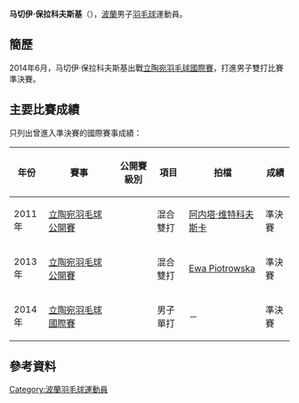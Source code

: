 {{noteTA|G1=Badminton}}
{{Infobox 羽球選手
| playername              = 马切伊·保拉科夫斯基<br/>{{lang|pl|Maciej Poulakowski}}
| image                   = 
| size                    = 
| caption                 = 
| birth_name              = 
| date_of_birth           = 
| place_of_birth          = 
| height                  = 
| weight                  = 
| event                   = 男子單打、男子雙打
| country                 = {{POL}}
| years_started           = 
| handedness              = 
| coach                   = 
| highest_ranking         = 第138位（混雙-[[阿内塔·维特科夫斯卡|维特科夫斯卡]]） 
| date_of_highest_ranking = 2012年3月8日<ref name="ranking">[http://bwfcontent.tournamentsoftware.com/ranking/player.aspx?id=10213&player=113418 BWF World Ranking - Ranking of Maciej POULAKOWSKI (80805)]{{en}}</ref>
| current_ranking         = 第396位（男單）
| date_of_current_ranking = 2015年11月26日<ref>[http://bwfcontent.tournamentsoftware.com/ranking/category.aspx?id=10213&category=472 BWF World Ranking - BWF世界排名榜 (11/26/2015) - Men's singles] {{Wayback|url=http://bwfcontent.tournamentsoftware.com/ranking/category.aspx?id=10213&category=472 |date=20181001165848 }}{{en}}</ref><ref>[http://bwfcontent.tournamentsoftware.com/ranking/category.aspx?id=10213&category=474 BWF World Ranking - BWF世界排名榜 (11/26/2015) - Men's doubles] {{Wayback|url=http://bwfcontent.tournamentsoftware.com/ranking/category.aspx?id=10213&category=474 |date=20181001162505 }}{{en}}</ref>
| played                  = 30勝–42負（男單）<br/>8勝–16負（男雙）<br/>8勝–14負（混雙）
| titles                  = 
| bwf_profile             = A9535BBA-A2E0-44C2-85E4-E9685C948928
| bwf_id                  = 80805
| updated                 = 2015年11月30日
}}
{{MedalTableTop}}
{{MedalSport | 男子[[羽毛球|羽毛球]]}}
{{MedalCountry | {{POL}}}}
{{MedalBottom}}
'''马切伊·保拉科夫斯基'''（{{lang-pl|'''Maciej Poulakowski'''}}{{bd|||}}），[[波蘭|波蘭]]男子[[羽毛球|羽毛球]]運動員。

==簡歷==
2014年6月，马切伊·保拉科夫斯基出戰[[2014年立陶宛羽毛球國際賽|立陶宛羽毛球國際賽]]，打進男子雙打比賽準決賽。

==主要比賽成績==
只列出曾進入準決賽的國際賽事成績：
{| class=wikitable style="text-align:center; font-size:small;" 
!width="50"|年份
!width="180"|賽事
!width="80"|公開賽級別
!width="60"|項目
!width="150"|拍檔
!width="50"|成績
|-
!rowspan="1"|2011年
|[[2011年立陶宛羽毛球公開賽|立陶宛羽毛球公開賽]]
|{{BWFIS}}
|混合雙打
|[[阿内塔·维特科夫斯卡|阿内塔·维特科夫斯卡]]
|bgcolor="#b8860b"|準決賽
|-
!rowspan="1"|2013年
|[[2013年立陶宛羽毛球公開賽|立陶宛羽毛球公開賽]]
|{{BWFFS}}
|混合雙打
|[[Ewa_Piotrowska|Ewa Piotrowska]]
|bgcolor="#b8860b"|準決賽
|-
!rowspan="1"|2014年
|[[2014年立陶宛羽毛球國際賽|立陶宛羽毛球國際賽]]
|{{BWFFS}}
|男子單打
|－
|bgcolor="#b8860b"|準決賽
|}
{{BWF賽事級別索引}}

==參考資料==
{{Reflist}}

{{DEFAULTSORT:Poulakowski, Maciej}}
[[Category:波蘭羽毛球運動員|Category:波蘭羽毛球運動員]]